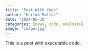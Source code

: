 ```yaml
---
title: "Post With Code"
author: "Harlow Malloc"
date: "2024-05-30"
categories: [news, code, analysis]
image: "image.jpg"
---
```


This is a post with executable code.
